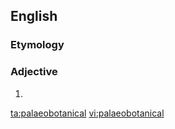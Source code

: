 ==English==

===Etymology===
{{prefix|en|palaeo|botanical}}

===Adjective===
{{en-adj|-}}

# {{alternative spelling of|paleobotanical|lang=en}}

[[ta:palaeobotanical]]
[[vi:palaeobotanical]]